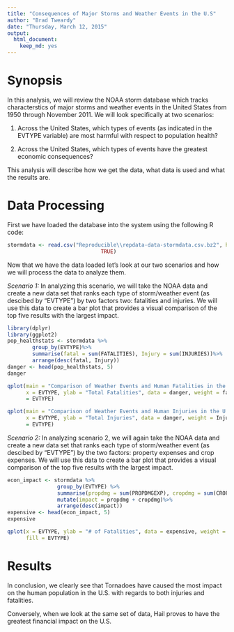 ```yaml
---
title: "Consequences of Major Storms and Weather Events in the U.S"
author: "Brad Tweardy"
date: "Thursday, March 12, 2015"
output:
  html_document:
    keep_md: yes
---
```


Synopsis
================================================================================
In this analysis, we will review the NOAA storm database which tracks 
characterstics of major storms and weather events in the United States from 1950 
through November 2011. We will look specifically at two scenarios:

1. Across the United States, which types of events (as indicated in the EVTYPE 
variable) are most harmful with respect to population health?

2. Across the United States, which types of events have the greatest economic 
consequences?

This analysis will describe how we get the data, what data is used and what the 
results are.


Data Processing
================================================================================
First we have loaded the database into the system using the following R code:

```r
stormdata <- read.csv("Reproducible\\repdata-data-stormdata.csv.bz2", header = 
                              TRUE)
```

Now that we have the data loaded let's look at our two scenarios and how we will
process the data to analyze them.

*Scenario 1:*
In analyzing this scenario, we will take the NOAA data and create a new data set 
that ranks each type of storm/weather event (as descibed by "EVTYPE") by two 
factors two: fatalities and injuries. We will use this data to create a bar plot 
that provides a visual comparison of the top five results with the largest impact. 

```r
library(dplyr)
library(ggplot2)
pop_healthstats <- stormdata %>%
        group_by(EVTYPE)%>%
        summarise(fatal = sum(FATALITIES), Injury = sum(INJURIES))%>%
        arrange(desc(fatal, Injury))        
danger <- head(pop_healthstats, 5)
danger

qplot(main = "Comparison of Weather Events and Human Fatalities in the U.S.", 
      x = EVTYPE, ylab = "Total Fatalities", data = danger, weight = fatal, fill 
      = EVTYPE)

qplot(main = "Comparison of Weather Events and Human Injuries in the U.S.", 
      x = EVTYPE, ylab = "Total Injuries", data = danger, weight = Injury, fill 
      = EVTYPE)
```


*Scenario 2:*
In analyzing scenario 2, we will again take the NOAA data and create a new data 
set that ranks each type of storm/weather event (as descibed by "EVTYPE") by the 
two factors: property expenses and crop expenses. We will use this data to create 
a bar plot that provides a visual comparison of the top five results with the 
largest impact.

```r

econ_impact <- stormdata %>%
                group_by(EVTYPE) %>%
                summarise(propdmg = sum(PROPDMGEXP), cropdmg = sum(CROPDMGEXP))%>%
                mutate(impact = propdmg + cropdmg)%>%
                arrange(desc(impact))
expensive <- head(econ_impact, 5)
expensive

qplot(x = EVTYPE, ylab = "# of Fatalities", data = expensive, weight = impact, 
      fill = EVTYPE)
```


Results
================================================================================
In conclusion, we clearly see that Tornadoes have caused the most impact on the 
human population in the U.S. with regards to both injuries and fatalities.

Conversely, when we look at the same set of data, Hail proves to have the greatest financial impact on the U.S.